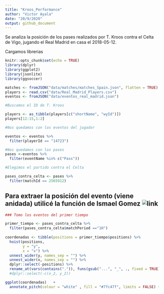 ---
title: "Kroos_Performance"
author: "Victor Ayala"
date: "20/9/2020"
output: github_document
---

Se analiza la posición de los pases realizados por T. Kroos contra el Celta de Vigo, jugando el Real Madrid en casa el 2018-05-12.

Cargamos librerias

```{r setup, include=FALSE}
knitr::opts_chunk$set(echo = TRUE)
library(dplyr)
library(ggplot2)
library(jsonlite)
library(ggsoccer)
```



```{r, cache}
matches <- fromJSON("data/matches/matches_Spain.json", flatten = TRUE)
players <- read.csv("data/Real_Madrid_Players.csv")
eventos <- fromJSON("data/eventos_real_madrid.json")
```

 

```{r}
#Buscamos el ID de T. Kroos

players <- as_tibble(players[c("shortName", "wyId")])
players[12:15,1:2]
```

```{r}

#Nos quedamos con los eventos del jugador

eventos <- eventos %>%
  filter(playerId == "14723")

#Nos quedamos con los pases
pases <-eventos %>%
  filter(eventName %in% c("Pass"))

#Elegimos el partido contra el Celta

pases_contra_celta <- pases %>%
  filter(matchId == 2565912)

```


## Para extraer la posición del evento (viene anidada) utilicé la función de Ismael Gomez ![link](https://github.com/Dato-Futbol/xg-model/blob/master/getshots.R) 

```{r, warning=FALSE}

### Tomo los eventos del primer tiempo

primer_tiempo <- pases_contra_celta %>%
  filter(pases_contra_celta$matchPeriod =="1H") 
  
coordenadas <- tibble(positions = primer_tiempo$positions) %>%
  hoist(positions, 
        y = "y",
        x = "x") %>%
  unnest_wider(y, names_sep = "") %>%
  unnest_wider(x, names_sep = "") %>%
  dplyr::select(-positions) %>%
  rename_at(vars(contains(".")), funs(gsub("...", "_", ., fixed = TRUE))) #%>%
  #dplyr::select(-c(x_2, y_2))
```


```{r}
ggplot(coordenadas)   + 
  annotate_pitch(colour = "white" , fill = "#7fc47f", limits = FALSE) + theme_pitch() + geom_point(aes(x = x_1, y = y_1))
```

